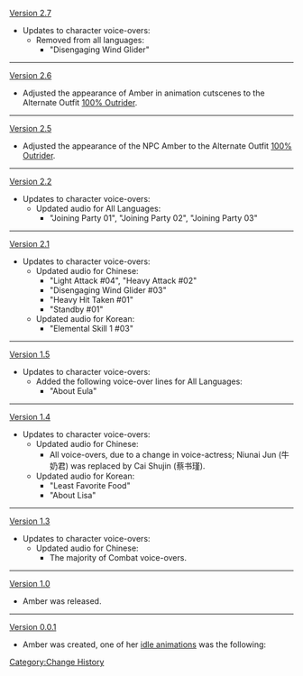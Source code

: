 [[Version 2.7]]
*Updates to character voice-overs:
**Removed from all languages:
***"Disengaging Wind Glider"
----
[[Version 2.6]]
*Adjusted the appearance of Amber in animation cutscenes to the Alternate Outfit [[100% Outrider]].
----
[[Version 2.5]]
*Adjusted the appearance of the NPC Amber to the Alternate Outfit [[100% Outrider]].
----
[[Version 2.2]]
*Updates to character voice-overs:
**Updated audio for All Languages:
***"Joining Party 01", "Joining Party 02", "Joining Party 03"
----
[[Version 2.1]]
*Updates to character voice-overs:
**Updated audio for Chinese:
***"Light Attack #04", "Heavy Attack #02"
***"Disengaging Wind Glider #03"
***"Heavy Hit Taken #01"
***"Standby #01"
**Updated audio for Korean:
***"Elemental Skill 1 #03"
----
[[Version 1.5]]
*Updates to character voice-overs:
**Added the following voice-over lines for All Languages:
***"About Eula"
----
[[Version 1.4]]
*Updates to character voice-overs:
**Updated audio for Chinese:
***All voice-overs, due to a change in voice-actress; Niunai Jun (牛奶君) was replaced by Cai Shujin (蔡书瑾).
**Updated audio for Korean:
***"Least Favorite Food"
***"About Lisa"
----
[[Version 1.3]]
*Updates to character voice-overs:
**Updated audio for Chinese:
***The majority of Combat voice-overs.
----
[[Version 1.0]]
*Amber was released.
----
[[Version/0.0.1|Version 0.0.1]]
*Amber was created, one of her [[Characters/Gallery|idle animations]] was the following:
{{Preview
|file=Idle Amber 0.0.1
|size=130px
}}
<noinclude>[[Category:Change History]]</noinclude>
